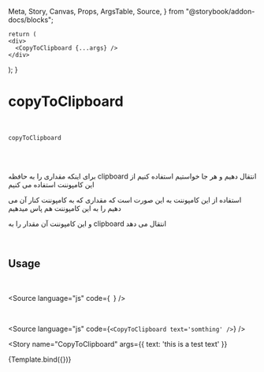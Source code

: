   Meta,
  Story,
  Canvas,
  Props,
  ArgsTable,
  Source,
} from "@storybook/addon-docs/blocks";

    return (
    <div>
      <CopyToClipboard {...args} />
    </div>
  );
}

<Meta title="utils/copyToClipboard" component={MyCopyToClipboard}/>

# copyToClipboard

<br />

`copyToClipboard`

<br />

<br />

برای اینکه مقداری را به حافظه clipboard انتقال دهیم و هر جا خواستیم استفاده کنیم از این کامپوننت استفاده می کنیم

استفاده از این کامپوننت به این صورت است که مقداری که به کامپوننت کنار آن می دهیم را به این کامپوننت هم پاس میدهیم

و این کامپوننت آن مقدار را به clipboard انتقال می دهد

<br />

## Usage

<br />

<Source
  language="js"
  code={`
  `}
/>

<br />


<Source
  language="js"
  code={`
    <CopyToClipboard text='somthing' />
  `}
/>

<Story
  name="CopyToClipboard"
  args={{
    text: 'this is a test text'
  }}
>
  {Template.bind({})}
</Story>

<br />